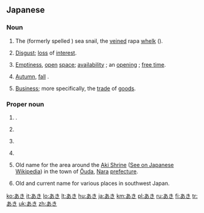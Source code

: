 ==Japanese==

===Noun===
{{ja-noun|h|rom=aki}}

# {{archaic|lang=ja}} {{ja-def|あき}} The {{ja-l|アカニシ||akanishi}} (formerly spelled {{ja-l|赤螺}}) sea snail, the [[veined]] rapa [[whelk]] ({{taxlink|Rapana venosa|species}}).
# {{ja-def|飽|厭}} [[disgust|Disgust]]; [[loss]] of [[interest]].
# {{ja-def|明|空}} [[emptiness|Emptiness]], [[open]] [[space]]; [[availability]] {{qualifier|as of a house, room, seat, or container}}; an [[opening]] {{qualifier|as of a job or position}}; [[free time]].
# {{ja-def|秋}} [[autumn|Autumn]], [[fall]] {{qualifier|the season}}.
# {{ja-def|商}} [[business|Business]]; more specifically, the [[trade]] of [[goods]].

===Proper noun===
{{ja-pos|h|proper|rom=Aki}} 

# {{given name|male|lang=ja|sort=あき}}.
# {{ja-def|亜季}} {{given name|female|lang=ja}}
# {{ja-def|亜樹}} {{given name|female|lang=ja}}
# {{ja-def|亜紀}} {{given name|female|lang=ja}}
# {{ja-def|阿騎|安騎}} Old name for the area around the [[Aki Shrine]] ([[w:ja:阿紀神社|See on Japanese Wikipedia]]) in the town of [[Ōuda]], [[Nara]] [[prefecture]].
# {{ja-def|安芸}} Old and current name for various places in southwest Japan.

[[ko:あき]]
[[it:あき]]
[[lo:あき]]
[[lt:あき]]
[[hu:あき]]
[[ja:あき]]
[[km:あき]]
[[pl:あき]]
[[ru:あき]]
[[fi:あき]]
[[tr:あき]]
[[uk:あき]]
[[zh:あき]]